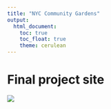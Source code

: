 ```yaml
---
title: "NYC Community Gardens"
output: 
  html_document:
    toc: true
    toc_float: true
    theme: cerulean
---
```


# Final project site

![](https://www.google.com/url?sa=i&url=https%3A%2F%2Fgiphy.com%2Fgifs%2Fstudiosoriginals-3ov9jHiEzknijxAD3q&psig=AOvVaw1MytQ-emHx-ZUCHbUbBXgH&ust=1733509232046000&source=images&cd=vfe&opi=89978449&ved=0CBAQjRxqFwoTCKjG_KGfkYoDFQAAAAAdAAAAABAE)